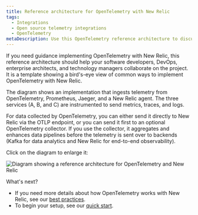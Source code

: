 ```yaml
---
title: Reference architecture for OpenTelemetry with New Relic
tags:
  - Integrations
  - Open source telemetry integrations
  - OpenTelemetry
metaDescription: Use this OpenTelemetry reference architecture to discuss New Relic implementations with your team.
---
```



If you need guidance implementing OpenTelemetry with New Relic, this reference architecture should help your software developers, DevOps, enterprise architects, and technology managers collaborate on the project. It is a template showing a bird's-eye view of common ways to implement OpenTelemetry with New Relic.

The diagram shows an implementation that ingests telemetry from OpenTelemetry, Prometheus, Jaeger, and a New Relic <InlinePopover type="apm" /> agent. The three services (A, B, and C) are instrumented to send metrics, traces, and logs.

For data collected by OpenTelemetry, you can either send it directly to New Relic via the OTLP endpoint, or you can send it first to an optional OpenTelemetry collector. If you use the collector, it aggregates and enhances data pipelines before the telemetry is sent over to backends (Kafka for data analytics and New Relic for end-to-end observability).

Click on the diagram to enlarge it:

<img
  title="Diagram showing a reference architecture for OpenTelemetry and New Relic"
  alt="Diagram showing a reference architecture for OpenTelemetry and New Relic"
  src={moreintegrationsOtelRefArch}
/>

What's next?

* If you need more details about how OpenTelemetry works with New Relic, see our [best practices](/docs/more-integrations/open-source-telemetry-integrations/opentelemetry/opentelemetry-concepts).
* To begin your setup, see our [quick start](/docs/more-integrations/open-source-telemetry-integrations/opentelemetry/opentelemetry-quick-start).
